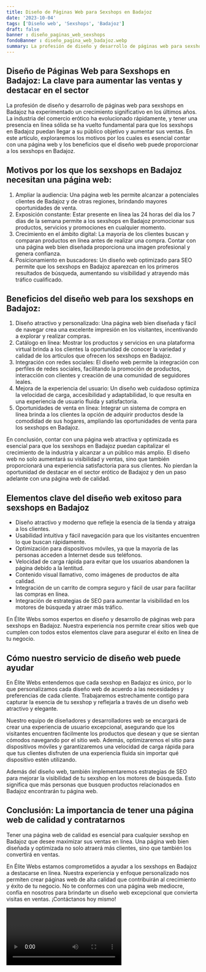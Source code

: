 ```yaml
---
title: Diseño de Páginas Web para Sexshops en Badajoz
date: '2023-10-04'
tags: ['Diseño web', 'Sexshops', 'Badajoz']
draft: false
banner : diseño_paginas_web_sexshops
fondoBanner : diseño_pagina_web_badajoz.webp
summary: La profesión de diseño y desarrollo de páginas web para sexshops en Badajoz ha experimentado un crecimiento significativo en los últimos años. La industria del comercio erótico ha evolucionado rápidamente, y tener una presencia en línea sólida se ha vuelto fundamental para que los sexshops en Badajoz puedan llegar a su público objetivo y aumentar sus ventas. En este artículo, exploraremos los motivos por los cuales es esencial contar con una página web y los beneficios que el diseño web puede proporcionar a los sexshops en Badajoz.
---
```


## Diseño de Páginas Web para Sexshops en Badajoz: La clave para aumentar las ventas y destacar en el sector

La profesión de diseño y desarrollo de páginas web para sexshops en Badajoz ha experimentado un crecimiento significativo en los últimos años. La industria del comercio erótico ha evolucionado rápidamente, y tener una presencia en línea sólida se ha vuelto fundamental para que los sexshops en Badajoz puedan llegar a su público objetivo y aumentar sus ventas. En este artículo, exploraremos los motivos por los cuales es esencial contar con una página web y los beneficios que el diseño web puede proporcionar a los sexshops en Badajoz.

## Motivos por los que los sexshops en Badajoz necesitan una página web:

1. Ampliar la audiencia: Una página web les permite alcanzar a potenciales clientes de Badajoz y de otras regiones, brindando mayores oportunidades de venta.
2. Exposición constante: Estar presente en línea las 24 horas del día los 7 días de la semana permite a los sexshops en Badajoz promocionar sus productos, servicios y promociones en cualquier momento.
3. Crecimiento en el ámbito digital: La mayoría de los clientes buscan y comparan productos en línea antes de realizar una compra. Contar con una página web bien diseñada proporciona una imagen profesional y genera confianza.
4. Posicionamiento en buscadores: Un diseño web optimizado para SEO permite que los sexshops en Badajoz aparezcan en los primeros resultados de búsqueda, aumentando su visibilidad y atrayendo más tráfico cualificado.

## Beneficios del diseño web para los sexshops en Badajoz:

1. Diseño atractivo y personalizado: Una página web bien diseñada y fácil de navegar crea una excelente impresión en los visitantes, incentivando a explorar y realizar compras.
2. Catálogo en línea: Mostrar los productos y servicios en una plataforma virtual brinda a los clientes la oportunidad de conocer la variedad y calidad de los artículos que ofrecen los sexshops en Badajoz.
3. Integración con redes sociales: El diseño web permite la integración con perfiles de redes sociales, facilitando la promoción de productos, interacción con clientes y creación de una comunidad de seguidores leales.
4. Mejora de la experiencia del usuario: Un diseño web cuidadoso optimiza la velocidad de carga, accesibilidad y adaptabilidad, lo que resulta en una experiencia de usuario fluida y satisfactoria.
5. Oportunidades de venta en línea: Integrar un sistema de compra en línea brinda a los clientes la opción de adquirir productos desde la comodidad de sus hogares, ampliando las oportunidades de venta para los sexshops en Badajoz.

En conclusión, contar con una página web atractiva y optimizada es esencial para que los sexshops en Badajoz puedan capitalizar el crecimiento de la industria y alcanzar a un público más amplio. El diseño web no solo aumentará su visibilidad y ventas, sino que también proporcionará una experiencia satisfactoria para sus clientes. No pierdan la oportunidad de destacar en el sector erótico de Badajoz y den un paso adelante con una página web de calidad.

<GifSeo />

<Cta />

## Elementos clave del diseño web exitoso para sexshops en Badajoz

- Diseño atractivo y moderno que refleje la esencia de la tienda y atraiga a los clientes.
- Usabilidad intuitiva y fácil navegación para que los visitantes encuentren lo que buscan rápidamente.
- Optimización para dispositivos móviles, ya que la mayoría de las personas acceden a Internet desde sus teléfonos.
- Velocidad de carga rápida para evitar que los usuarios abandonen la página debido a la lentitud.
- Contenido visual llamativo, como imágenes de productos de alta calidad.
- Integración de un carrito de compra seguro y fácil de usar para facilitar las compras en línea.
- Integración de estrategias de SEO para aumentar la visibilidad en los motores de búsqueda y atraer más tráfico.

En Élite Webs somos expertos en diseño y desarrollo de páginas web para sexshops en Badajoz. Nuestra experiencia nos permite crear sitios web que cumplen con todos estos elementos clave para asegurar el éxito en línea de tu negocio.

## Cómo nuestro servicio de diseño web puede ayudar

En Élite Webs entendemos que cada sexshop en Badajoz es único, por lo que personalizamos cada diseño web de acuerdo a las necesidades y preferencias de cada cliente. Trabajaremos estrechamente contigo para capturar la esencia de tu sexshop y reflejarla a través de un diseño web atractivo y elegante.

Nuestro equipo de diseñadores y desarrolladores web se encargará de crear una experiencia de usuario excepcional, asegurando que los visitantes encuentren fácilmente los productos que desean y que se sientan cómodos navegando por el sitio web. Además, optimizaremos el sitio para dispositivos móviles y garantizaremos una velocidad de carga rápida para que tus clientes disfruten de una experiencia fluida sin importar qué dispositivo estén utilizando.

Además del diseño web, también implementaremos estrategias de SEO para mejorar la visibilidad de tu sexshop en los motores de búsqueda. Esto significa que más personas que busquen productos relacionados en Badajoz encontrarán tu página web.

## Conclusión: La importancia de tener una página web de calidad y contratarnos

Tener una página web de calidad es esencial para cualquier sexshop en Badajoz que desee maximizar sus ventas en línea. Una página web bien diseñada y optimizada no solo atraerá más clientes, sino que también los convertirá en ventas.

En Élite Webs estamos comprometidos a ayudar a los sexshops en Badajoz a destacarse en línea. Nuestra experiencia y enfoque personalizado nos permiten crear páginas web de alta calidad que contribuirán al crecimiento y éxito de tu negocio. No te conformes con una página web mediocre, confía en nosotros para brindarte un diseño web excepcional que convierta visitas en ventas. ¡Contáctanos hoy mismo!

<Video />

<CtaBot job='Sexshops' city='Badajoz'/>

<Gmaps query='Badajoz+españa+maps' />